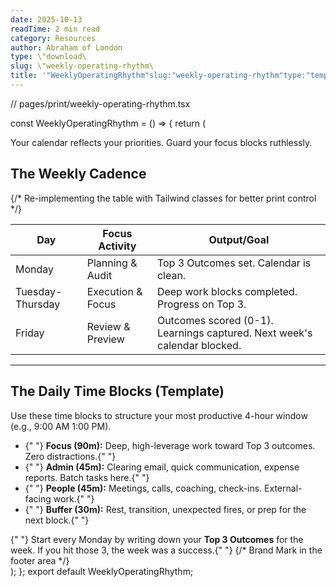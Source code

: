 ```yaml
---
date: 2025-10-13
readTime: 2 min read
category: Resources
author: Abraham of London
type: \"download\
slug: \"weekly-operating-rhythm\
title: '"WeeklyOperatingRhythm"slug:"weekly-operating-rhythm"type:"template"slug:"weekly-operating-rhythm"type:"Download"title:"WeeklyOperatingRhythm"date:2025-10-13author:"AbrahamofLondon"readTime:2minreadcategory:"Resources"'
---
```


// pages/print/weekly-operating-rhythm.tsx

const WeeklyOperatingRhythm = () => {
return (

<BrandFrame title="Weekly Operating Rhythm & Daily Blocks" subtitle="A template for high-leverage allocation of time and focus across the week." pageSize="A4">
  <PullLine subtle>Your calendar reflects your priorities. Guard your focus blocks ruthlessly.</PullLine>
  <h2 className="mt-8">The Weekly Cadence</h2>
  {/* Re-implementing the table with Tailwind classes for better print control */}
  <table className="mt-4 w-full border-collapse">
    <thead>
      <tr className="bg-[color:var(--color-primary)/0.1] text-forest">
        <th className="p-3 text-left border-b-2 border-[color:var(--color-primary)/0.2] w-1/4">Day</th>
        <th className="p-3 text-left border-b-2 border-[color:var(--color-primary)/0.2] w-1/4">Focus Activity</th>
        <th className="p-3 text-left border-b-2 border-[color:var(--color-primary)/0.2] w-1/2">Output/Goal</th>
      </tr>
    </thead>
    <tbody>
      <tr className="border-b border-lightGrey/60">
        <td className="p-3 font-bold text-deepCharcoal">Monday</td>
        <td className="p-3 text-sm text-gray-700">Planning &amp; Audit</td>
        <td className="p-3 text-sm text-gray-700">Top 3 Outcomes set. Calendar is clean.</td>
      </tr>
      <tr className="bg-warmWhite/50 border-b border-lightGrey/60">
        <td className="p-3 font-bold text-deepCharcoal">Tuesday-Thursday</td>
        <td className="p-3 text-sm text-gray-700">Execution &amp; Focus</td>
        <td className="p-3 text-sm text-gray-700">Deep work blocks completed. Progress on Top 3.</td>
      </tr>
      <tr>
        <td className="p-3 font-bold text-deepCharcoal">Friday</td>
        <td className="p-3 text-sm text-gray-700">Review &amp; Preview</td>
        <td className="p-3 text-sm text-gray-700">Outcomes scored (0-1). Learnings captured. Next week's calendar blocked.</td>
      </tr>
    </tbody>
  </table>
  <hr className="my-8 border-t border-lightGrey" />
  <h2>The Daily Time Blocks (Template)</h2>
  <p className="mb-4 text-gray-700"> Use these time blocks to structure your most productive 4-hour window (e.g., 9:00 AM 1:00 PM). </p>
  <ul className="list-disc pl-5 space-y-3">
    <li>
      {" "}
      <strong>Focus (90m):</strong> Deep, high-leverage work toward Top 3 outcomes. Zero distractions.{" "}
    </li>
    <li>
      {" "}
      <strong>Admin (45m):</strong> Clearing email, quick communication, expense reports. Batch tasks here.{" "}
    </li>
    <li>
      {" "}
      <strong>People (45m):</strong> Meetings, calls, coaching, check-ins. External-facing work.{" "}
    </li>
    <li>
      {" "}
      <strong>Buffer (30m):</strong> Rest, transition, unexpected fires, or prep for the next block.{" "}
    </li>
  </ul>
  <Note tone="key" title="Rule of 3" className="mt-8">
    {" "}
    Start every Monday by writing down your <strong>Top 3 Outcomes</strong> for the week. If you hit those 3, the week was a success.{" "}
  </Note>
  {/* Brand Mark in the footer area */}
  <div className="mt-12 text-center pt-6 border-t border-lightGrey/80">
    <EmbossedBrandMark src="/assets/images/abraham-logo.jpg" alt="Abraham of London Operating System Mark" width={80} height={80} effect="deboss" className="inline-block" baseColor="transparent" />
  </div>
</BrandFrame>
); }; export default WeeklyOperatingRhythm;
